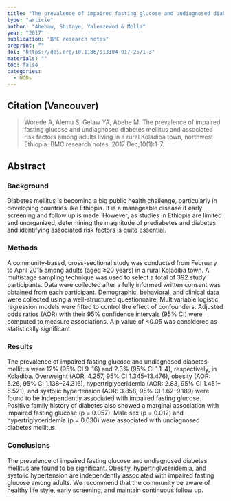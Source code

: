 ```yaml
---
title: "The prevalence of impaired fasting glucose and undiagnosed diabetes mellitus and associated risk factors among adults living in a rural Koladiba town, northwest Ethiopia."
type: "article"
author: "Abebaw, Shitaye, Yalemzewod & Molla"
year: "2017"
publication: "BMC research notes"
preprint: ""
doi: "https://doi.org/10.1186/s13104-017-2571-3"
materials: ""
toc: false
categories:
  - NCDs
---
```


## Citation (Vancouver)

> Worede A, Alemu S, Gelaw YA, Abebe M. The prevalence of impaired fasting glucose and undiagnosed diabetes mellitus and associated risk factors among adults living in a rural Koladiba town, northwest Ethiopia. BMC research notes. 2017 Dec;10(1):1-7.

## Abstract

### Background

Diabetes mellitus is becoming a big public health challenge, particularly in developing countries like Ethiopia. It is a manageable disease if early screening and follow up is made. However, as studies in Ethiopia are limited and unorganized, determining the magnitude of prediabetes and diabetes and identifying associated risk factors is quite essential.

### Methods

A community-based, cross-sectional study was conducted from February to April 2015 among adults (aged ≥20 years) in a rural Koladiba town. A multistage sampling technique was used to select a total of 392 study participants. Data were collected after a fully informed written consent was obtained from each participant. Demographic, behavioral, and clinical data were collected using a well-structured questionnaire. Multivariable logistic regression models were fitted to control the effect of confounders. Adjusted odds ratios (AOR) with their 95% confidence intervals (95% CI) were computed to measure associations. A p value of \<0.05 was considered as statistically significant.

### Results

The prevalence of impaired fasting glucose and undiagnosed diabetes mellitus were 12% (95% CI 9--16) and 2.3% (95% CI 1.1--4), respectively, in Koladiba. Overweight (AOR: 4.257, 95% CI 1.345--13.476), obesity (AOR: 5.26, 95% CI 1.138--24.316), hypertriglyceridemia (AOR: 2.83, 95% CI 1.451--5.521), and systolic hypertension (AOR: 3.858, 95% CI 1.62--9.189) were found to be independently associated with impaired fasting glucose. Positive family history of diabetes also showed a marginal association with impaired fasting glucose (p = 0.057). Male sex (p = 0.012) and hypertriglyceridemia (p = 0.030) were associated with undiagnosed diabetes mellitus.

### Conclusions

The prevalence of impaired fasting glucose and undiagnosed diabetes mellitus are found to be significant. Obesity, hypertriglyceridemia, and systolic hypertension are independently associated with impaired fasting glucose among adults. We recommend that the community be aware of healthy life style, early screening, and maintain continuous follow up.
